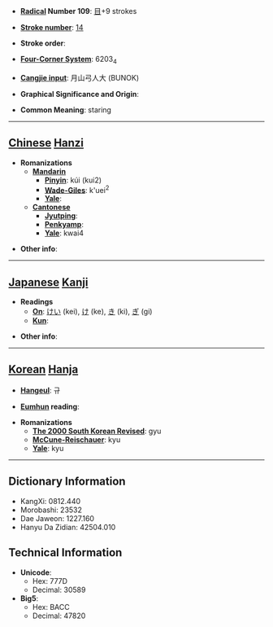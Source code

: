 * '''[[Wiktionary:Chinese radical index| Radical]] Number 109''': [[Wiktionary:Chinese radical index 目|目]]+9 strokes

* '''[[Wiktionary:Chinese total strokes index|Stroke number]]''': [[Wiktionary:Chinese total strokes index 14|14]]

* '''Stroke order''': 

* '''[[Wiktionary:Chinese four corner index|Four-Corner System]]''': 6203<sub>4</sub>

* '''[[Wiktionary:Chinese Cangjie index|Cangjie input]]''': 月山弓人大 (BUNOK)

* '''Graphical Significance and Origin''': 

* '''Common Meaning''': staring

----

== [[Chinese]] [[Hanzi]] ==

* '''Romanizations'''
** '''[[Mandarin]]'''
*** '''[[Pinyin]]''': kúi (kui2)
*** '''[[Wade-Giles]]''': k'uei<sup>2</sup>
*** '''[[Yale]]''': 
** '''[[Cantonese]]'''
*** '''[[Jyutping]]''':
*** '''[[Penkyamp]]''': 
*** '''[[Yale]]''': kwai4

* '''Other info''': 

----

== [[Japanese]] [[Kanji]] ==

* '''Readings'''
** '''[[On]]''': [[けい]] (kei), [[け]] (ke), [[き]] (ki), [[ぎ]] (gi)
** '''[[Kun]]''': 

* '''Other info''':  

----

== [[Korean]] [[Hanja]] ==

* '''[[Hangeul]]''': 규

* '''[[Eumhun]] reading''': 

* '''Romanizations'''
** '''[[The 2000 South Korean Revised Romanization|The 2000 South Korean Revised]]''': gyu
** '''[[McCune-Reischauer]]''': kyu
** '''[[Yale]]''': kyu

----

== Dictionary Information ==

* KangXi: 0812.440
* Morobashi: 23532
* Dae Jaweon: 1227.160
* Hanyu Da Zidian: 42504.010

== Technical Information ==

* '''Unicode''':
** Hex: 777D
** Decimal: 30589
* '''Big5''':
** Hex: BACC
** Decimal: 47820